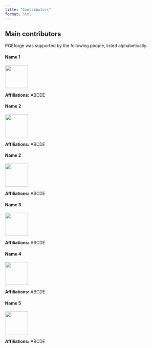 ```yaml
---
title: "Contributors"
format: html
---
```


## Main contributors

PGEforge was supported by the following people, listed alphabetically. 


#### Name 1

![](img/radish.png){fig-align="left" width="75px"}

**Affiliations:** ABCDE

#### Name 2 

![](img/radish.png){fig-align="left" width="75px"}

**Affiliations:** ABCDE

#### Name 2 

![](img/radish.png){fig-align="left" width="75px"}

**Affiliations:** ABCDE

#### Name 3

![](img/radish.png){fig-align="left" width="75px"}

**Affiliations:** ABCDE

#### Name 4

![](img/radish.png){fig-align="left" width="75px"}

**Affiliations:** ABCDE

#### Name 5

![](img/radish.png){fig-align="left" width="75px"}

**Affiliations:** ABCDE